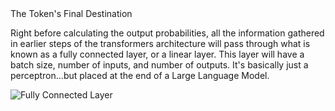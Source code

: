 <Title>Fully Connected Layer/Linear Layer</Title>
<Tagline>The Token's Final Destination</Tagline>

Right before calculating the output probabilities, all the information gathered in earlier steps of the transformers architecture will pass through what is known as a fully connected layer, or a linear layer. This layer will have a batch size, number of inputs, and number of outputs. It's basically just a perceptron...but placed at the end of a Large Language Model.

![Fully Connected Layer](/images/fc.webp "Fully Connected Layer")